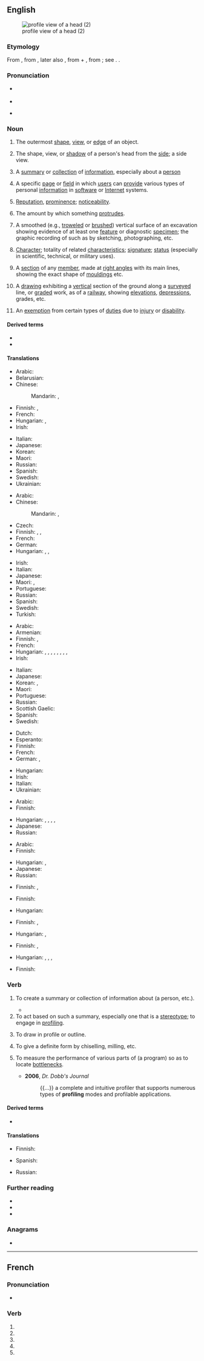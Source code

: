 {{also|Profile|profilé}}
==English==
[[File:Souvenir_silhouette_post_card._Toledo's_greatest_store;_Tiedtke's._The_store_for_all_the_people_-_DPLA_-_f00a78fe61c216236a13cdebf588d3c3_(page_1).jpg|thumb|profile view of a head (2)]]

===Etymology===
From {{bor|en|fr|profil}}, from {{der|en|it|profilo||a border}}, later also {{m|it|proffilo||a side-face, profile}}, from {{der|en|la|pro||before}} + {{m|it|filo||a line, stroke, thread}}, from {{m|la|filum||a thread}}; see {{m|en|file}}. {{doublet|en|purfle}}.

===Pronunciation===
* {{a|UK}} {{IPA|en|/ˈpɹəʊfaɪl/}}
* {{audio|en|LL-Q1860 (eng)-Vealhurl-profile.wav|Audio (RP)}}
* {{a|US}} {{IPA|en|/ˈpɹoʊfaɪl/}}

===Noun===
{{en-noun|~}}

# {{lb|en|countable}} The outermost [[shape]], [[view]], or [[edge]] of an object.
#: {{syn|en|contour}}
#: {{ux|en|His fingers traced the '''profile''' of the handle.}}
# {{lb|en|countable}} The shape, view, or [[shadow]] of a person's head from the [[side]]; a side view.
#: {{ux|en|The brooch showed the '''profile''' of a Victorian woman.}}
# {{lb|en|countable}} A [[summary]] or [[collection]] of [[information]], especially about a [[person]]
#: {{ux|en|Law enforcement assembled a '''profile''' of the suspect.}}
# {{lb|en|Internet|countable}} A specific [[page]] or [[field]] in which [[user]]s can [[provide]] various types of personal [[information]] in [[software]] or [[Internet]] systems.
#: {{ux|en|I just updated my Facebook '''profile''' to show I got engaged.}}
# {{lb|en|figurative|uncountable}} [[reputation|Reputation]],  [[prominence]]; [[noticeability]].
#: {{ux|en|Acting is, by nature, profession in which one must keep a high '''profile'''.}}
# {{lb|en|uncountable}} The amount by which something [[protrude]]s.
#: {{ux|en|Choose a handle with a low '''profile''' so it does not catch on things.}}
# {{lb|en|archaeology}} A smoothed (e.g., [[troweled]] or [[brushed]]) vertical surface of an excavation showing evidence of at least one [[feature]] or diagnostic [[specimen]]; the graphic recording of such as by sketching, photographing, etc.
# [[character|Character]]; totality of related [[characteristic]]s; [[signature]]; [[status]] (especially in scientific, technical, or military uses).
#: {{ux|en|What's the thermal '''profile''' on that thing?}}
# {{lb|en|architecture}} A [[section]] of any [[member]], made at [[right angle]]s with its main lines, showing the exact shape of [[moulding]]s etc.
# {{lb|en|civil engineering}} A [[drawing]] exhibiting a [[vertical]] section of the ground along a [[survey]]ed line, or [[grade]]d work, as of a [[railway]], showing [[elevation]]s, [[depression]]s, grades, etc.
# {{lb|en|military slang}} An [[exemption]] from certain types of [[duties]] due to [[injury]] or [[disability]].

====Derived terms====
* {{l|en|high-profile}}
* {{l|en|low-profile}}

====Translations====
{{trans-top|outermost shape}}
* Arabic: {{t|ar|حُدُود خَارِجِيَّة}}
* Belarusian: {{t|be|про́філь|m}}
* Chinese:
*: Mandarin: {{t+|cmn|輪廓}}, {{t+|cmn|轮廓|tr=lúnkuò}}
* Finnish: {{t+|fi|profiili}}, {{t+|fi|ääriviiva}}
* French: {{t+|fr|contour|m}}
* Hungarian: {{t+|hu|körvonal}}, {{t+|hu|kontúr}}
* Irish: {{t|ga|próifíl|f}}
{{trans-mid}}
* Italian: {{t+|it|profilo|m}}
* Japanese: {{t+|ja|輪郭|tr=rinkaku|sc=Jpan}}
* Korean: {{t+|ko|윤곽}}
* Maori: {{t|mi|kōtaha}}
* Russian: {{t+|ru|про́филь|m}}
* Spanish: {{t+|es|perfil|m}}
* Swedish: {{t+|sv|profil|c}}
* Ukrainian: {{t|uk|про́філь|m}}
{{trans-bottom}}

{{trans-top|shape, view, or shadow of a person's head from the side}}
* Arabic: {{t|ar|صُورَة جَانِبِيَّة|tr=ṣūra jānibiyya}}
* Chinese:
*: Mandarin: {{t+|cmn|側面}}, {{t+|cmn|侧面|tr=cèmiàn}}
* Czech: {{t+|cs|profil|m}}
* Finnish: {{t+|fi|profiili}}, {{t|fi|sivukuva}}, {{t+|fi|siluetti}}
* French: {{t+|fr|profil|m}}
* German: {{t+|de|Profil|n}}
* Hungarian: {{t+|hu|profil}}, {{t+|hu|oldalnézet}}, {{t+|hu|arcél}}
{{trans-mid}}
* Irish: {{t|ga|próifíl}}
* Italian: {{t+|it|profilo|m}}
* Japanese: {{t|ja|横顔|tr=yokogao|sc=Jpan}}
* Maori: {{t|mi|topenga}}, {{t|mi|kōtaha }}
* Portuguese: {{t+|pt|perfil|m}}
* Russian: {{t+|ru|про́филь|m}}
* Spanish: {{t+|es|perfil|m}}
* Swedish: {{t+|sv|profil|c}}
* Turkish: {{t+|tr|profil}}
{{trans-bottom}}

{{trans-top|summary or collection of information, especially about a person}}
* Arabic: {{t|ar|سِيرَة|f}}
* Armenian: {{t|hy|հատկագիր|sc=Armn}}
* Finnish: {{t+|fi|profiili}}, {{t|fi|henkilökuva}}
* French: {{t+|fr|profil|m}}
* Hungarian: {{t+|hu|profil}}, {{t|hu|jellemtanulmány}}, {{t+|hu|jellemzés}}, {{t+|hu|portré}}, {{t|hu|életrajzvázlat}}, {{q|summary or short description of anything}} {{t+|hu|leírás}}, {{t+|hu|ismertető}}, {{t+|hu|vázlat}}, {{t+|hu|összefoglaló}}
* Irish: {{t|ga|próifíl|f}}
{{trans-mid}}
* Italian: {{t+|it|profilo|m}}
* Japanese: {{t|ja|プロフィール|tr=profīru|sc=Jpan}}
* Korean: {{t+|ko|약력}}, {{t|ko|프로파일}}
* Maori: {{t|mi|kōtaha }}
* Portuguese: {{t+|pt|perfil|m}}
* Russian: {{t+|ru|про́филь|m}}
* Scottish Gaelic: {{t|gd|iomradh|m}}
* Spanish: {{t+|es|reseña|f}}
* Swedish: {{t+|sv|profil|c}}
{{trans-bottom}}

{{trans-top|space with personal information in software or Internet systems}}
* Dutch: {{t+|nl|profiel}}
* Esperanto: {{t|eo|profilo}}
* Finnish: {{t+|fi|profiili}}
* French: {{t+|fr|profil}}
* German: {{t+|de|Profil|n}}, {{t|de|Benutzerprofil|n}}
{{trans-mid}}
* Hungarian: {{t+|hu|profil}}
* Irish: {{t|ga|próifíl|f}}
* Italian: {{t+|it|profilo|m}}
* Ukrainian: {{t|uk|профіль|m}}
{{trans-bottom}}

{{trans-top|reputation; prominence; noticeability}}
* Arabic: {{t|ar|شُهْرَة|f}}
* Finnish: {{t+|fi|profiili}}
{{trans-mid}}
* Hungarian: {{t+|hu|jelenlét}}, {{t+|hu|aktivitás}}, {{t+|hu|láthatóság}}, {{t|hu|észrevehetőség}}, {{t+|hu|feltűnés}}
* Japanese: {{t|ja|注目度|tr=chūmokudo|sc=Jpan}}
* Russian: {{t+|ru|про́филь|m}}
{{trans-bottom}}

{{trans-top|amount by which something protrudes}}
* Arabic: {{t|ar|بُرُوز|m}}
* Finnish: {{t+|fi|profiili}}
{{trans-mid}}
* Hungarian: {{t+|hu|kiemelkedés}}, {{t+|hu|dudor}}
* Japanese: {{t|ja|プロファイル|tr=purofairu|sc=Jpan}}
* Russian: {{t+|ru|про́филь|m}}
{{trans-bottom}}

{{trans-top|archaeology: smoothed vertical surface of an excavation}}
* Finnish: {{t+|fi|profiili}}, {{t+|fi|leikkaus}}
{{trans-mid}}
{{trans-bottom}}

{{trans-top|totality of related characteristics}}
* Finnish: {{t|fi|ominaisuudet|p}}
{{trans-mid}}
* Hungarian: {{t|hu|jellemzők}}
{{trans-bottom}}

{{trans-top|architecture: section of any member}}
* Finnish: {{t+|fi|profiili}}, {{t+|fi|poikkileikkaus}}
{{trans-mid}}
* Hungarian: {{t+|hu|idom}}, {{t+|hu|profil}}
{{trans-bottom}}

{{trans-top|civil engineering: drawing exhibiting a vertical section of the ground}}
* Finnish: {{t+|fi|profiili}}, {{t+|fi|poikkileikkaus}}
{{trans-mid}}
* Hungarian: {{t+|hu|szelvény}}, {{t|hu|szelvényrajz}}, {{t+|hu|metszet}}, {{t|hu|metszetrajz}}
{{trans-bottom}}

{{trans-top|military: exemption from duty}}
* Finnish: {{t+|fi|vapautus}}
{{trans-mid}}
{{trans-bottom}}

===Verb===
{{en-verb}}

# {{lb|en|transitive}} To create a summary or collection of information about (a person, etc.).
#* {{quote-journal|1=en|year=2018|author=Clarence Green|author2=James Lambert|title=Advancing disciplinary literacy through English for academic purposes: Discipline-specific wordlists, collocations and word families for eight secondary subjects|journal=Journal of English for Academic Purposes|volume=35|doi=https://doi.org/10.1016/j.jeap.2018.07.004|page=106|text=A resource that '''profiles''' the important language of secondary disciplines by adapting the methods of EAP research could therefore be very useful for such pedagogy.}}
# To act based on such a summary, especially one that is a [[stereotype]]; to engage in [[profiling]].
# {{lb|en|transitive}} To draw in profile or outline.
# {{lb|en|transitive|engineering}} To give a definite form by chiselling, milling, etc.
# {{lb|en|computing|transitive}} To measure the performance of various parts of (a program) so as to locate [[bottleneck]]s.
#* '''2006''', ''Dr. Dobb's Journal''
#*: {{...}} a complete and intuitive profiler that supports numerous types of '''profiling''' modes and profilable applications.

====Derived terms====
* {{l|en|reprofile}}

====Translations====
{{trans-top|to create a summary or collection of information}}
* Finnish: {{t+|fi|profiloida}}
{{trans-mid}}
* Spanish: {{t+|es|reseñar}}
{{trans-bottom}}

{{trans-top|to act based on such a summary; especially, to act on a stereotype}}
* Russian: {{t+|ru|профили́ровать|impf|pf}}
{{trans-mid}}
{{trans-bottom}}

===Further reading===
* {{pedia}}
* {{R:Webster 1913}}
* {{R:Century 1911}}

===Anagrams===
* {{anagrams|en|a=efilopr|pro-life}}

----

==French==

===Pronunciation===
* {{fr-IPA|pos=v}}

===Verb===
{{head|fr|verb form}}

# {{inflection of|fr|profiler||1|s|pres|indc}}
# {{inflection of|fr|profiler||3|s|pres|indc}}
# {{inflection of|fr|profiler||1|s|pres|subj}}
# {{inflection of|fr|profiler||3|s|pres|subj}}
# {{inflection of|fr|profiler||2|s|impr}}